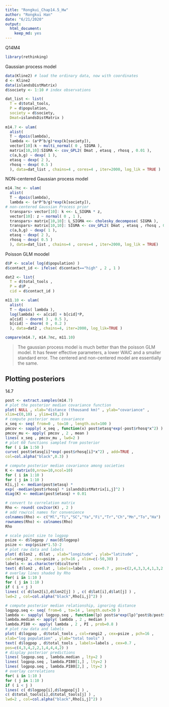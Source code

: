 ```yaml
---
title: "Rongkui_Chap14.5_Hw"
author: "Rongkui Han"
date: "6/21/2020"
output: 
  html_document: 
    keep_md: yes
---
```


Q14M4
```r
library(rethinking)
```

Gaussian process model
```r
data(Kline2) # load the ordinary data, now with coordinates
d <- Kline2
data(islandsDistMatrix)
d$society <- 1:10 # index observations

dat_list <- list(
  T = d$total_tools,
  P = d$population,
  society = d$society,
  Dmat=islandsDistMatrix )
  
m14.7 <- ulam(
  alist(
  T ~ dpois(lambda),
  lambda <- (a*P^b/g)*exp(k[society]),
  vector[10]:k ~ multi_normal( 0 , SIGMA ),
  matrix[10,10]:SIGMA <- cov_GPL2( Dmat , etasq , rhosq , 0.01 ),
  c(a,b,g) ~ dexp( 1 ),
  etasq ~ dexp( 2 ),
  rhosq ~ dexp( 0.5 )
  ), data=dat_list , chains=4 , cores=4 , iter=2000, log_lik = TRUE )


```

NON-centered Gaussian process model
```r
m14.7nc <- ulam( 
  alist(
  T ~ dpois(lambda),
  lambda <- (a*P^b/g)*exp(k[society]),
# non-centered Gaussian Process prior
  transpars> vector[10]: k <<- L_SIGMA * z,
  vector[10]: z ~ normal( 0 , 1 ),
  transpars> matrix[10,10]: L_SIGMA <<- cholesky_decompose( SIGMA ),
  transpars> matrix[10,10]: SIGMA <- cov_GPL2( Dmat , etasq , rhosq , 0.01 ),
  c(a,b,g) ~ dexp( 1 ),
  etasq ~ dexp( 2 ),
  rhosq ~ dexp( 0.5 )
  ), data=dat_list , chains=4 , cores=4 , iter=2000, log_lik = TRUE)
```



Poisson GLM moodel
```r
d$P <- scale( log(d$population) ) 
d$contact_id <- ifelse( d$contact=="high" , 2 , 1 )

dat2 <- list(
  T = d$total_tools ,
  P = d$P ,
  cid = d$contact_id )

m11.10 <- ulam(
  alist(
  T ~ dpois( lambda ),
  log(lambda) <- a[cid] + b[cid]*P,
  a[cid] ~ dnorm( 3 , 0.5 ),
  b[cid] ~ dnorm( 0 , 0.2 )
  ), data=dat2 , chains=4, iter=2000, log_lik=TRUE )

```

```r
compare(m14.7, m14.7nc, m11.10)
```

> The gaussian process model is much better than the poisson GLM model. It has fewer effective parameters, a lower WAIC and a smaller standard error. The centered and non-centered model are essentially the same. 

## Plotting posteriors

14.7
```r
post <- extract.samples(m14.7) 
# plot the posterior median covariance function
plot( NULL , xlab="distance (thousand km)" , ylab="covariance" ,
xlim=c(0,10) , ylim=c(0,2) )
# compute posterior mean covariance
x_seq <- seq( from=0 , to=10 , length.out=100 )
pmcov <- sapply( x_seq , function(x) post$etasq*exp(-post$rhosq*x^2) )
pmcov_mu <- apply( pmcov , 2 , mean )
lines( x_seq , pmcov_mu , lwd=2 )
# plot 60 functions sampled from posterior
for ( i in 1:50 )
curve( post$etasq[i]*exp(-post$rhosq[i]*x^2) , add=TRUE ,
col=col.alpha("black",0.3) )
```

```r
# compute posterior median covariance among societies
K <- matrix(0,nrow=10,ncol=10)
for ( i in 1:10 )
for ( j in 1:10 )
K[i,j] <- median(post$etasq) *
exp( -median(post$rhosq) * islandsDistMatrix[i,j]^2 )
diag(K) <- median(post$etasq) + 0.01
```

```r
# convert to correlation matrix
Rho <- round( cov2cor(K) , 2 )
# add row/col names for convenience
colnames(Rho) <- c("Ml","Ti","SC","Ya","Fi","Tr","Ch","Mn","To","Ha")
rownames(Rho) <- colnames(Rho)
Rho
```

```r
# scale point size to logpop 
psize <- d$logpop / max(d$logpop)
psize <- exp(psize*1.5)-2
# plot raw data and labels
plot( d$lon2 , d$lat , xlab="longitude" , ylab="latitude" ,
col=rangi2 , cex=psize , pch=16 , xlim=c(-50,30) )
labels <- as.character(d$culture)
text( d$lon2 , d$lat , labels=labels , cex=0.7 , pos=c(2,4,3,3,4,1,3,2,4,2) )
# overlay lines shaded by Rho
for( i in 1:10 )
for ( j in 1:10 )
if ( i < j )
lines( c( d$lon2[i],d$lon2[j] ) , c( d$lat[i],d$lat[j] ) ,
lwd=2 , col=col.alpha("black",Rho[i,j]^2) )
```

```r
# compute posterior median relationship, ignoring distance
logpop.seq <- seq( from=6 , to=14 , length.out=30 )
lambda <- sapply( logpop.seq , function(lp) post$a*exp(lp)^post$b/post$g )
lambda.median <- apply( lambda , 2 , median )
lambda.PI80 <- apply( lambda , 2 , PI , prob=0.8 )
# plot raw data and labels
plot( d$logpop , d$total_tools , col=rangi2 , cex=psize , pch=16 ,
xlab="log population" , ylab="total tools" )
text( d$logpop , d$total_tools , labels=labels , cex=0.7 ,
pos=c(4,3,4,2,2,1,4,4,4,2) )
# display posterior predictions
lines( logpop.seq , lambda.median , lty=2 )
lines( logpop.seq , lambda.PI80[1,] , lty=2 )
lines( logpop.seq , lambda.PI80[2,] , lty=2 )
# overlay correlations
for( i in 1:10 )
for ( j in 1:10 )
if ( i < j )
lines( c( d$logpop[i],d$logpop[j] ) ,
c( d$total_tools[i],d$total_tools[j] ) ,
lwd=2 , col=col.alpha("black",Rho[i,j]^2) )
```

